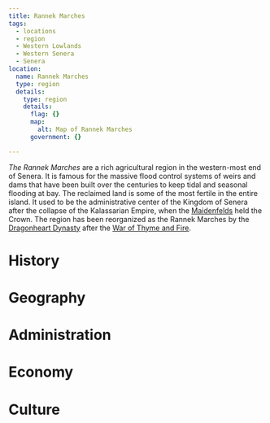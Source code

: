 ```yaml
---
title: Rannek Marches
tags:
  - locations
  - region
  - Western Lowlands
  - Western Senera
  - Senera
location:
  name: Rannek Marches
  type: region
  details:
    type: region
    details:
      flag: {}
      map:
        alt: Map of Rannek Marches
      government: {}

---
```


*The Rannek Marches* are a rich agricultural region in the western-most end of
Senera. It is famous for the massive flood control systems of weirs and dams
that have been built over the centuries to keep tidal and seasonal flooding at
bay. The reclaimed land is some of the most fertile in the entire island. It
used to be the administrative center of the Kingdom of Senera after the collapse
of the Kalassarian Empire, when the [Maidenfelds](/families/maidenfeld/)
held the Crown. The region has been reorganized as the Rannek Marches by the
[Dragonheart Dynasty](/families/dragonheart/) after the
[War of Thyme and Fire](/events/war-of-thyme-and-fire/).

# History

# Geography

# Administration

# Economy

# Culture
